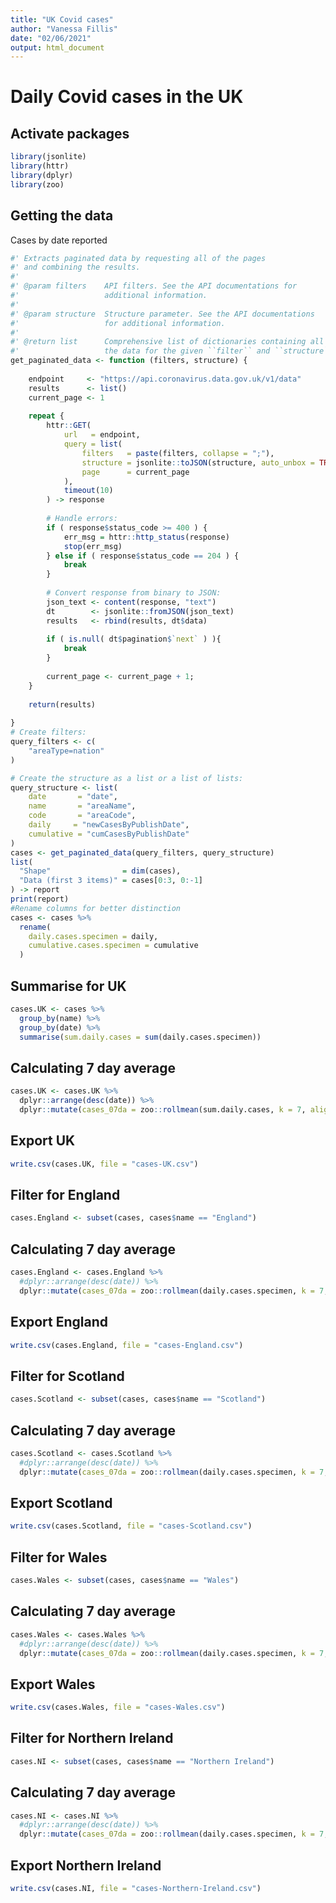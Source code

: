 ```yaml
---
title: "UK Covid cases"
author: "Vanessa Fillis"
date: "02/06/2021"
output: html_document
---
```


# Daily Covid cases in the UK 

## Activate packages

```r
library(jsonlite)
library(httr)
library(dplyr)
library(zoo)
```

## Getting the data 

Cases by date reported

```r
#' Extracts paginated data by requesting all of the pages
#' and combining the results.
#'
#' @param filters    API filters. See the API documentations for 
#'                   additional information.
#'                   
#' @param structure  Structure parameter. See the API documentations 
#'                   for additional information.
#'                   
#' @return list      Comprehensive list of dictionaries containing all 
#'                   the data for the given ``filter`` and ``structure`.`
get_paginated_data <- function (filters, structure) {
  
    endpoint     <- "https://api.coronavirus.data.gov.uk/v1/data"
    results      <- list()
    current_page <- 1
    
    repeat {
        httr::GET(
            url   = endpoint,
            query = list(
                filters   = paste(filters, collapse = ";"),
                structure = jsonlite::toJSON(structure, auto_unbox = TRUE),
                page      = current_page
            ),
            timeout(10)
        ) -> response
        
        # Handle errors:
        if ( response$status_code >= 400 ) {
            err_msg = httr::http_status(response)
            stop(err_msg)
        } else if ( response$status_code == 204 ) {
            break
        }
        
        # Convert response from binary to JSON:
        json_text <- content(response, "text")
        dt        <- jsonlite::fromJSON(json_text)
        results   <- rbind(results, dt$data)
        
        if ( is.null( dt$pagination$`next` ) ){
            break
        }
    
        current_page <- current_page + 1;
    }
    
    return(results)
    
}
# Create filters:
query_filters <- c(
    "areaType=nation"
)

# Create the structure as a list or a list of lists:
query_structure <- list(
    date       = "date", 
    name       = "areaName", 
    code       = "areaCode", 
    daily     = "newCasesByPublishDate",
    cumulative = "cumCasesByPublishDate"
)
cases <- get_paginated_data(query_filters, query_structure)
list(
  "Shape"                = dim(cases),
  "Data (first 3 items)" = cases[0:3, 0:-1]
) -> report
print(report)
#Rename columns for better distinction
cases <- cases %>%
  rename(
    daily.cases.specimen = daily,
    cumulative.cases.specimen = cumulative
  )
```

## Summarise for UK

```r
cases.UK <- cases %>%
  group_by(name) %>%
  group_by(date) %>%
  summarise(sum.daily.cases = sum(daily.cases.specimen))
```

## Calculating 7 day average

```r
cases.UK <- cases.UK %>%
  dplyr::arrange(desc(date)) %>% 
  dplyr::mutate(cases_07da = zoo::rollmean(sum.daily.cases, k = 7, align="left", fill = NA)) 
```

## Export UK

```r
write.csv(cases.UK, file = "cases-UK.csv")
```

## Filter for England

```r
cases.England <- subset(cases, cases$name == "England")
```

## Calculating 7 day average

```r
cases.England <- cases.England %>%
  #dplyr::arrange(desc(date)) %>% 
  dplyr::mutate(cases_07da = zoo::rollmean(daily.cases.specimen, k = 7, align="left", fill = NA)) 
```

## Export England

```r
write.csv(cases.England, file = "cases-England.csv")
```

## Filter for Scotland

```r
cases.Scotland <- subset(cases, cases$name == "Scotland")
```

## Calculating 7 day average

```r
cases.Scotland <- cases.Scotland %>%
  #dplyr::arrange(desc(date)) %>% 
  dplyr::mutate(cases_07da = zoo::rollmean(daily.cases.specimen, k = 7, align="left", fill = NA)) 
```

## Export Scotland

```r
write.csv(cases.Scotland, file = "cases-Scotland.csv")
```

## Filter for Wales

```r
cases.Wales <- subset(cases, cases$name == "Wales")
```

## Calculating 7 day average

```r
cases.Wales <- cases.Wales %>%
  #dplyr::arrange(desc(date)) %>% 
  dplyr::mutate(cases_07da = zoo::rollmean(daily.cases.specimen, k = 7, align="left", fill = NA)) 
```

## Export Wales

```r
write.csv(cases.Wales, file = "cases-Wales.csv")
```

## Filter for Northern Ireland

```r
cases.NI <- subset(cases, cases$name == "Northern Ireland")
```

## Calculating 7 day average

```r
cases.NI <- cases.NI %>%
  #dplyr::arrange(desc(date)) %>% 
  dplyr::mutate(cases_07da = zoo::rollmean(daily.cases.specimen, k = 7, align="left", fill = NA)) 
```

## Export Northern Ireland

```r
write.csv(cases.NI, file = "cases-Northern-Ireland.csv")
```

